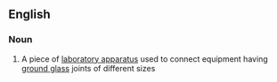 ==English==

===Noun===
{{en-noun|sg=[[expansion]] [[adapter]]}}

# A piece of [[laboratory apparatus]] used to connect equipment having [[ground glass]] joints of different sizes